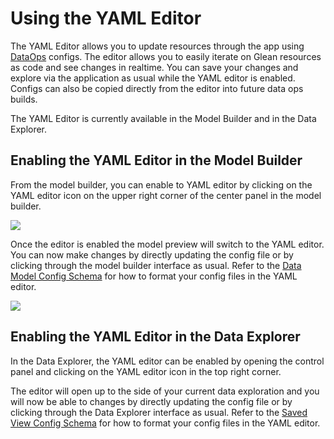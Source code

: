# Using the YAML Editor

The YAML Editor allows you to update resources through the app using [DataOps](/docs/data-ops) configs. The editor allows you to easily iterate on Glean resources as code and see changes in realtime. You can save your changes and explore via the application as usual while the YAML editor is enabled. Configs can also be copied directly from the editor into future data ops builds.

The YAML Editor is currently available in the Model Builder and in the Data
Explorer.

## Enabling the YAML Editor in the Model Builder

From the model builder, you can enable to YAML editor by clicking on the YAML
editor icon on the upper right corner of the center panel in the model builder.

![](/yaml-editor/select-model-builder.png)

Once the editor is enabled the model preview will switch to the YAML editor. You
can now make changes by directly updating the config file or by clicking through
the model builder interface as usual. Refer to the
[Data Model Config Schema](/data-ops/config-schema/Data-Model) for how to format
your config files in the YAML editor.

![](/yaml-editor/model-builder.png)

## Enabling the YAML Editor in the Data Explorer

In the Data Explorer, the YAML editor can be enabled by opening the control
panel and clicking on the YAML editor icon in the top right corner.

The editor will open up to the side of your current data exploration and you
will now be able to changes by directly updating the config file or by clicking
through the Data Explorer interface as usual. Refer to the
[Saved View Config Schema](/data-ops/config-schema/Saved-View) for how to format
your config files in the YAML editor.
